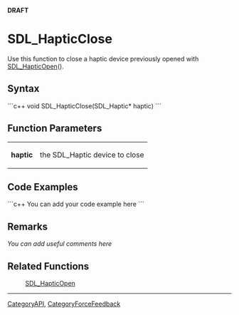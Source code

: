 <span color="red">'''DRAFT'''</span>

= SDL_HapticClose =
Use this function to close a haptic device previously opened with [[SDL_HapticOpen]]().


== Syntax ==
```c++
void SDL_HapticClose(SDL_Haptic* haptic)
```

== Function Parameters ==
{|
|'''haptic'''
|the SDL_Haptic device to close
|}

== Code Examples ==
```c++
You can add your code example here
```

== Remarks ==
''You can add useful comments here''

== Related Functions ==
:[[SDL_HapticOpen]]

----
[[CategoryAPI]], [[CategoryForceFeedback]]
